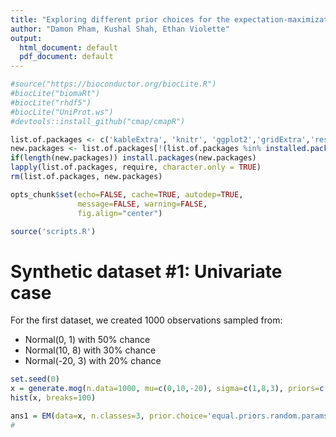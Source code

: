 ```yaml
---
title: "Exploring different prior choices for the expectation-maximization algorithm."
author: "Damon Pham, Kushal Shah, Ethan Violette"
output:
  html_document: default
  pdf_document: default
---
```


```r
#source("https://bioconductor.org/biocLite.R")
#biocLite("biomaRt")
#biocLite("rhdf5")
#biocLite("UniProt.ws")
#devtools::install_github("cmap/cmapR")

list.of.packages <- c('kableExtra', 'knitr', 'ggplot2','gridExtra','reshape2','grid')
new.packages <- list.of.packages[!(list.of.packages %in% installed.packages()[,"Package"])]
if(length(new.packages)) install.packages(new.packages)
lapply(list.of.packages, require, character.only = TRUE)
rm(list.of.packages, new.packages)

opts_chunk$set(echo=FALSE, cache=TRUE, autodep=TRUE,
               message=FALSE, warning=FALSE,
               fig.align="center")

source('scripts.R')
```

# Synthetic dataset #1: Univariate case

For the first dataset, we created 1000 observations sampled from:

* Normal(0, 1) with 50% chance
* Normal(10, 8) with 30% chance
* Normal(-20, 3) with 20% chance

```r
set.seed(0)
x = generate.mog(n.data=1000, mu=c(0,10,-20), sigma=c(1,8,3), priors=c(.5,.3,.2))
hist(x, breaks=100)

ans1 = EM(data=x, n.classes=3, prior.choice='equal.priors.random.params')
#
```